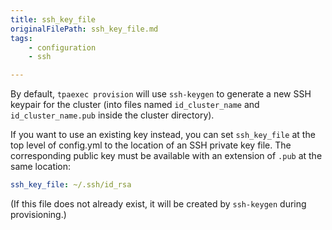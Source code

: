 ```yaml
---
title: ssh_key_file
originalFilePath: ssh_key_file.md
tags:
    - configuration
    - ssh

---
```


By default, `tpaexec provision` will use `ssh-keygen` to generate a new
SSH keypair for the cluster (into files named `id_cluster_name` and
`id_cluster_name.pub` inside the cluster directory).

If you want to use an existing key instead, you can set `ssh_key_file`
at the top level of config.yml to the location of an SSH private key
file. The corresponding public key must be available with an extension
of `.pub` at the same location:

```yaml
ssh_key_file: ~/.ssh/id_rsa
```

(If this file does not already exist, it will be created by `ssh-keygen`
during provisioning.)
